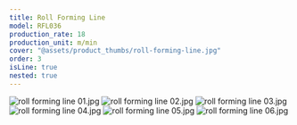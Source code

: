 ```yaml
---
title: Roll Forming Line
model: RFL036
production_rate: 18
production_unit: m/min
cover: "@assets/product_thumbs/roll-forming-line.jpg"
order: 3
isLine: true
nested: true
---
```



<ProductTabs />

![roll forming line 01.jpg](@assets/article_images/roll-forming-line/roll-forming-line-01.jpg)
![roll forming line 02.jpg](@assets/article_images/roll-forming-line/roll-forming-line-02.jpg)
![roll forming line 03.jpg](@assets/article_images/roll-forming-line/roll-forming-line-03.jpg)
![roll forming line 04.jpg](@assets/article_images/roll-forming-line/roll-forming-line-04.jpg)
![roll forming line 05.jpg](@assets/article_images/roll-forming-line/roll-forming-line-05.jpg)
![roll forming line 06.jpg](@assets/article_images/roll-forming-line/roll-forming-line-06.jpg)
